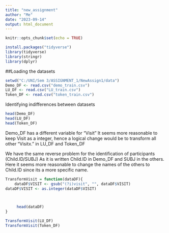 ```yaml
---
title: "new_assignment"
author: "Me"
date: "2023-09-14"
output: html_document
---
```


```r
knitr::opts_chunk$set(echo = TRUE)

install.packages("tidyverse")
library(tidyverse)
library(stringr)
library(dplyr)
```

##Loading the datasets
```r

setwd("C:/UNI/Sem 3/ASSIGNMENT_1/NewAssign1/data")
Demo_DF <- read.csv("demo_train.csv")
LU_DF <- read.csv("LU_train.csv")
Token_DF <- read.csv("token_train.csv")

```
Identifying indifferences between datasets
```r

head(Demo_DF)
head(LU_DF)
head(Token_DF)
```
Demo_DF has a different variable for "Visit"
It seems more reasonable to keep Visit as a integer, hence a logical change would be to transform all other "Visitx." in LU_DF and Token_DF 

We have the same reverse problem for the identification of participants (Child.ID/SUBJ)
As it is written Child.ID in Demo_DF and SUBJ in the others. 
Here it seems more reasonable to change the names of the others to Child.ID since its a more specific name.
```r
TransformVisit = function(dataDF){
    dataDF$VISIT <- gsub("(?i)visit", "", dataDF$VISIT)
dataDF$VISIT <- as.integer(dataDF$VISIT)

    

     head(dataDF)   
}

TransformVisit(LU_DF)
TransformVisit(Token_DF)

```



